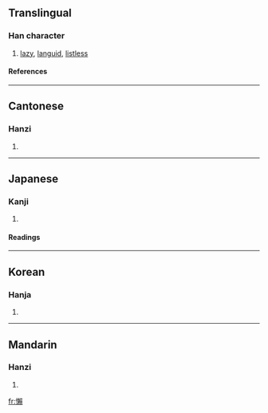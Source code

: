 {{see|懒}}

==Translingual==
===Han character===
{{Han char|rn=61|rad=心|as=16|sn=19|four=9708<sub>6</sub>|canj=心木中金 (PDLC)}}
# [[lazy]], [[languid]], [[listless]]
====References====
{{Han ref|kx=0408.160|dkj=11455|dj=0749.170|hdz=42368.130|uh=61F6|ud=25078|bh=C369|bd=50025}}
----
==Cantonese==
===Hanzi===
{{yue-hanzi|jyut=|y=laan5}}
# {{defn|Cantonese}}
----
==Japanese==
===Kanji===
{{ja-kanji|grade=|rs=心16}}
# {{defn|Japanese}} 
====Readings====
{{ja-readings|on=[[らん]] (ran), [[らい]] (rai)|kun=[[おこたる]] (okotaru), [[ものうい]] (monoui)}}
----
==Korean==
===Hanja===
{{ko-hanja|hangeul=라>나, 란>난|eumhun=|rv=ra>na, ran>nan|mr=ra>na, ran>nan|y=la>na, lan>nan}}
# {{defn|Korean}}
----
==Mandarin==
===Hanzi===
{{cmn-hanzi|sim=懒|pin=[[lǎn]] ([[lan3]]), [[zhé]] ([[zhe2]])|wg=lan<sup>3</sup>, che<sup>2</sup>}}
# {{defn|Mandarin}}

[[fr:懶]]